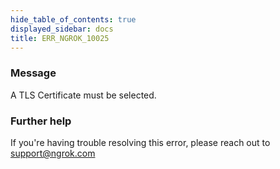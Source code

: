 ```yaml
---
hide_table_of_contents: true
displayed_sidebar: docs
title: ERR_NGROK_10025
---
```


### Message

A TLS Certificate must be selected.

### Further help

If you're having trouble resolving this error, please reach out to [support@ngrok.com](mailto:support@ngrok.com?subject=Help%20with%20ERR_NGROK_10025)
